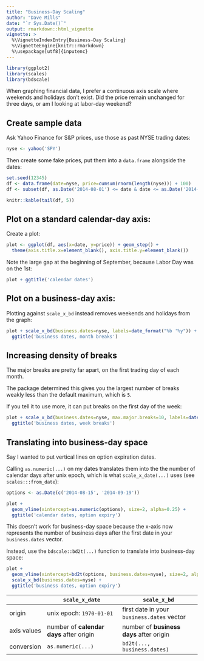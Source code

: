 ```yaml
---
title: "Business-Day Scaling"
author: "Dave Mills"
date: "`r Sys.Date()`"
output: rmarkdown::html_vignette
vignette: >
  %\VignetteIndexEntry{Business-Day Scaling}
  %\VignetteEngine{knitr::rmarkdown}
  %\usepackage[utf8]{inputenc}
---
```


```r
library(ggplot2)
library(scales)
library(bdscale)
```

When graphing financial data, I prefer a continuous axis scale where weekends and holidays don't exist. Did the price remain unchanged for three days, or am I looking at labor-day weekend? 

## Create sample data

Ask Yahoo Finance for S&P prices, use those as past NYSE trading dates:

```r
nyse <- yahoo('SPY')
```

Then create some fake prices, put them into a `data.frame` alongside the dates:

```r
set.seed(12345)
df <- data.frame(date=nyse, price=cumsum(rnorm(length(nyse))) + 100)
df <- subset(df, as.Date('2014-08-01') <= date & date <= as.Date('2014-10-08'))
```

```r
knitr::kable(tail(df, 5))
```

## Plot on a standard calendar-day axis:

Create a plot:

```r
plot <- ggplot(df, aes(x=date, y=price)) + geom_step() + 
  theme(axis.title.x=element_blank(), axis.title.y=element_blank())
```

Note the large gap at the beginning of September, because Labor Day was on the 1st:

```r
plot + ggtitle('calendar dates')
```

## Plot on a business-day axis:

Plotting against `scale_x_bd` instead removes weekends and holidays from the graph:

```r
plot + scale_x_bd(business.dates=nyse, labels=date_format("%b '%y")) + 
  ggtitle('business dates, month breaks')
```

## Increasing density of breaks

The major breaks are pretty far apart, on the first trading day of each month.

The package determined this gives you the largest number of breaks weakly less than the default maximum, which is `5`. 

If you tell it to use more, it can put breaks on the first day of the week:

```r
plot + scale_x_bd(business.dates=nyse, max.major.breaks=10, labels=date_format('%d %b')) + 
  ggtitle('business dates, week breaks')
```

## Translating into business-day space

Say I wanted to put vertical lines on option expiration dates.

Calling `as.numeric(...)` on my dates translates them into the the number of calendar days after unix epoch, which is what `scale_x_date(...)` uses (see `scales:::from_date`):

```r
options <- as.Date(c('2014-08-15', '2014-09-19'))

plot + 
  geom_vline(xintercept=as.numeric(options), size=2, alpha=0.25) + 
  ggtitle('calendar dates, option expiry')
```

This doesn't work for business-day space because the x-axis now represents the number of business days after the first date in your `business.dates` vector.

Instead, use the `bdscale::bd2t(...)` function to translate into business-day space:

```r
plot + 
  geom_vline(xintercept=bd2t(options, business.dates=nyse), size=2, alpha=0.25) + 
  scale_x_bd(business.dates=nyse) +
  ggtitle('business dates, option expiry')
```

|             | `scale_x_date`                           | `scale_x_bd`                               
|-------------|------------------------------------------|--------------------------------------------|
| origin      | unix epoch: `1970-01-01`                 | first date in your `business.dates` vector |
| axis values | number of **calendar days** after origin | number of **business days** after origin   |
| conversion  | `as.numeric(...)`                        | `bd2t(..., business.dates)`                |
